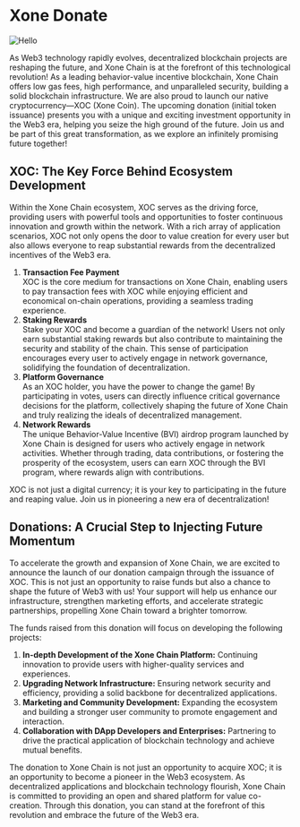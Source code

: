 
# Xone Donate

![Hello](public/images/Group.png)

As Web3 technology rapidly evolves, decentralized blockchain projects are reshaping the future, and Xone Chain is at the forefront of this technological revolution! As a leading behavior-value incentive blockchain, Xone Chain offers low gas fees, high performance, and unparalleled security, building a solid blockchain infrastructure. We are also proud to launch our native cryptocurrency—XOC (Xone Coin). The upcoming donation (initial token issuance) presents you with a unique and exciting investment opportunity in the Web3 era, helping you seize the high ground of the future. Join us and be part of this great transformation, as we explore an infinitely promising future together!

<Cards num={3}>
   <Cards.Card
    title="How to donate?"
    href="/donate/guide"
  >
  </Cards.Card>
  <Cards.Card
    title="What is the purpose of the donation?"
    href="/donate#donations-a-crucial-step-to-injecting-future-momentum"
  >
  </Cards.Card>
    <Cards.Card
    title="Are there any limits to participation?"
    href="/donate/faq#4-how-to-participate-in-the-xone-chain-donation"
  >
  </Cards.Card>
</Cards>

## XOC: The Key Force Behind Ecosystem Development

Within the Xone Chain ecosystem, XOC serves as the driving force, providing users with powerful tools and opportunities to foster continuous innovation and growth within the network. With a rich array of application scenarios, XOC not only opens the door to value creation for every user but also allows everyone to reap substantial rewards from the decentralized incentives of the Web3 era.

1. **Transaction Fee Payment**\
   XOC is the core medium for transactions on Xone Chain, enabling users to pay transaction fees with XOC while enjoying efficient and economical on-chain operations, providing a seamless trading experience.
2. **Staking Rewards**\
   Stake your XOC and become a guardian of the network! Users not only earn substantial staking rewards but also contribute to maintaining the security and stability of the chain. This sense of participation encourages every user to actively engage in network governance, solidifying the foundation of decentralization.
3. **Platform Governance**\
   As an XOC holder, you have the power to change the game! By participating in votes, users can directly influence critical governance decisions for the platform, collectively shaping the future of Xone Chain and truly realizing the ideals of decentralized management.
4. **Network Rewards**\
   The unique Behavior-Value Incentive (BVI) airdrop program launched by Xone Chain is designed for users who actively engage in network activities. Whether through trading, data contributions, or fostering the prosperity of the ecosystem, users can earn XOC through the BVI program, where rewards align with contributions.

XOC is not just a digital currency; it is your key to participating in the future and reaping value. Join us in pioneering a new era of decentralization!

## Donations: A Crucial Step to Injecting Future Momentum

To accelerate the growth and expansion of Xone Chain, we are excited to announce the launch of our donation campaign through the issuance of XOC. This is not just an opportunity to raise funds but also a chance to shape the future of Web3 with us! Your support will help us enhance our infrastructure, strengthen marketing efforts, and accelerate strategic partnerships, propelling Xone Chain toward a brighter tomorrow.

The funds raised from this donation will focus on developing the following projects:

1. **In-depth Development of the Xone Chain Platform:** Continuing innovation to provide users with higher-quality services and experiences.
2. **Upgrading Network Infrastructure:** Ensuring network security and efficiency, providing a solid backbone for decentralized applications.
3. **Marketing and Community Development:** Expanding the ecosystem and building a stronger user community to promote engagement and interaction.
4. **Collaboration with DApp Developers and Enterprises:** Partnering to drive the practical application of blockchain technology and achieve mutual benefits.

The donation to Xone Chain is not just an opportunity to acquire XOC; it is an opportunity to become a pioneer in the Web3 ecosystem. As decentralized applications and blockchain technology flourish, Xone Chain is committed to providing an open and shared platform for value co-creation. Through this donation, you can stand at the forefront of this revolution and embrace the future of the Web3 era.


<ContactInfo />